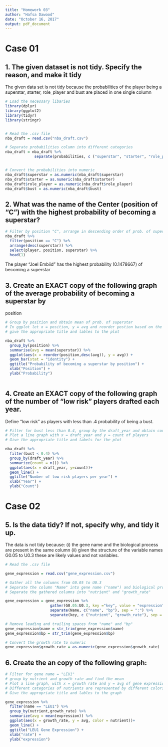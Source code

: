 ```yaml
---
title: "Homework 03"
author: "Hafsa Dawood"
date: "October 16, 2017"
output: pdf_document
---
```

# Case 01

## 1. The given dataset is not tidy. Specify the reason, and make it tidy

The given data set is not tidy because the probabilities of the player being a superstar, starter, role_player and bust are placed in one single column

```r
# Load the necessary libaries
library(dplyr)
library(ggplot2)
library(tidyr)
library(stringr)


# Read the .csv file
nba_draft = read.csv("nba_draft.csv")

# Separate probabilities column into different categories
nba_draft = nba_draft %>%
             separate(probabilities, c ("superstar", "starter", "role_player", "bust"), sep = ",")


# Convert the probabilities into numeric
nba_draft$superstar = as.numeric(nba_draft$superstar)
nba_draft$starter = as.numeric(nba_draft$starter)
nba_draft$role_player = as.numeric(nba_draft$role_player)
nba_draft$bust = as.numeric(nba_draft$bust)

```


## 2. What was the name of the Center (position of "C") with the highest probability of becoming a superstar?

```r

# Filter by position "C", arrange in descending order of prob. of superstar and choose first row
nba_draft %>%
  filter(position == "C") %>%
  arrange(desc(superstar)) %>%
  select(player, position, superstar) %>%
  head(1)
```
The player "Joel Embiid" has the highest probability (0.1478667) of becoming a superstar


## 3. Create an EXACT copy of the following graph of the average probability of becoming a superstar by
position

```r

# Group by position and obtain mean of prob. of superstar
# In ggplot let x = position, y = avg and reorder postion based on the decreasing order of avg
# give the appropriate title and lables to the plot

nba_draft %>%
  group_by(position) %>%
  summarise(avg = mean(superstar)) %>%
  ggplot(aes(x = reorder(position,desc(avg)), y = avg)) +
  geom_bar(stat = "identity") +
  ggtitle("Probability of becoming a superstar by position") +
  xlab("Position") +
  ylab("Probability")
  

```

## 4. Create an EXACT copy of the following graph of the number of "low risk" players drafted each year.
Define "low risk" as players with less than .4 probability of being a bust.


```r

# Filter for bust less than 0.4, group by the draft_year and obtain count using summarize
# Plot a line graph with x = draft_year and y = count of players
# Give the appropriate title and labels for the plot

nba_draft %>%
  filter(bust < 0.4) %>%
  group_by(draft_year) %>%
  summarize(count = n()) %>%
  ggplot(aes(x = draft_year, y=count))+
  geom_line() +
  ggtitle("Number of low risk players per year") +
  xlab("Year") +
  ylab("Count")

```

# Case 02

## 5. Is the data tidy? If not, specify why, and tidy it up.

The data is not tidy because:
 (i) the gene name and the biological process are present in the same column 
 (ii) given the structure of the variable names G0.05 to U0.3 these are likely values and not variables. 

```r

# Read the .csv file

gene_expression = read.csv("gene_expression.csv")

# Gather all the columns from G0.05 to U0.3
# Separate the column "Name" into gene name ("name") and biological process ("bp")
# Separate the gathered columns into "nutrient" and "growth_rate"

gene_expression = gene_expression %>%
                    gather(G0.05:U0.3, key ="key", value = "expression", na.rm = T) %>%
                    separate(Name, c("name", "bp"), sep = ":") %>%
                    separate(key, c ("nutrient", "growth_rate"), sep = 1)

# Remove leading and trailing spaces from "name" and "bp"
gene_expression$name = str_trim(gene_expression$name)
gene_expression$bp = str_trim(gene_expression$bp)

# Convert the growth rate to numeric
gene_expression$growth_rate = as.numeric(gene_expression$growth_rate)

```

## 6. Create the an copy of the following graph:

```r
# Filter for gene name = "LEU1"
# group by nutrient and growth rate and find the mean
# Plot a line graph, with x = growth rate and y = avg of gene expression
# Different categories of nutrients are represented by different colors
# Give the appropriate title and lables to the graph

gene_expression %>%
  filter(name == "LEU1") %>%
  group_by(nutrient,growth_rate) %>%
  summarize(avg = mean(expression)) %>%
  ggplot(aes(x = growth_rate, y = avg, color = nutrient))+
  geom_line() +
  ggtitle("LEU1 Gene Expression") +
  xlab("rate") +
  ylab("expression")

```



